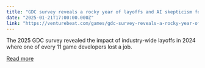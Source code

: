 ```yaml
---
title: "GDC survey reveals a rocky year of layoffs and AI skepticism for game developers"
date: "2025-01-21T17:00:00.000Z"
link: "https://venturebeat.com/games/gdc-survey-reveals-a-rocky-year-of-layoffs-and-ai-skepticism-for-game-developers/"
---
```


The 2025 GDC survey revealed the impact of industry-wide layoffs in 2024 where one of every 11 game developers lost a job.

[Read more](https://venturebeat.com/games/gdc-survey-reveals-a-rocky-year-of-layoffs-and-ai-skepticism-for-game-developers/)
